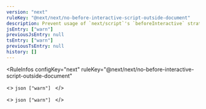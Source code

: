 ```yaml
---
version: "next"
ruleKey: "@next/next/no-before-interactive-script-outside-document"
description: Prevent usage of `next/script`'s `beforeInteractive` strategy outside of `pages/_document.js`
jsEntry: ["warn"]
previousJsEntry: null
tsEntry: ["warn"]
previousTsEntry: null
history: []
---
```


<RuleInfos 
  configKey="next" 
  ruleKey="@next/next/no-before-interactive-script-outside-document" 
>
  <>
    ```json
    ["warn"]
    ```
  </>

  <>
    ```json
    ["warn"]
    ```
  </>
</RuleInfos>
